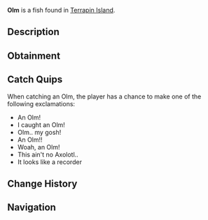 {{FishInfobox
|image          = Olm.png
|rarity         = Legendary
|sea            = First Sea
|location       = [[Terrapin Island]]
|sublocation    = 
|sources        = Fishing Rod
|radar_location = 
|prog_speed     = -5
|xp             = 500
|weather        = Clear, Foggy
|time           = Night
|season         = 
|bait           = Flakes
|base_weight    = 0.4
|base_value     = 900
|weight_range   = 0.3
|base_chance    = 2
|base_resil     = 80
}}
'''Olm''' is a {{Rarity|Legendary}} fish found in [[Terrapin Island]].

== Description ==
{{Description|The Olm is an aquatic salamander which is an exclusively cave-dwelling species. The olm is mostly found in dark and moist areas of freshwater. They are most notable for their adaptations to a life of darkness with-in their caves. The Olm has severely under underdeveloped eyes, leaving it blind. This blindness gives them an acute sense of smell and hearing.|Bestiary Entry}}

== Obtainment ==
{{Description|Resides on the floor of caves and dark rocky areas. Loves the night.|Bestiary Hint}}
{{Fish Availability|
Terrapin Island/Olm Cave
|top_rods      = 
Great Rod of Oscar\41935.66\222039.48;
Astralhook Rod\37650.06\227288.18;
Ethereal Prism Rod\37360.01\228666.11;
Leviathan's Fang Rod\36825.15\273533.85;
Seraphic Rod\35059.75\233979.88;
Resourceful Rod\29279.01\186459.79;
Destiny Rod\31192.55\217350.41;
Free Spirit Rod\32149.17\273679.85;
Trident Rod\26341.16\263581.47;
Azure Of Lagoon\32855.46\241335.39;
No-Life Rod\33438.71\237926.17;
Training Rod\13939.63\157575.88;
Flimsy Rod\14530.33\151622.05;
Tempest Rod\32980.5\235627.57;
Rod Of The Forgotten Fang\32731.37\224537.14;
Challenger's Rod\30865.98\223718.34;
Blazebringer Rod\29508.31\222114.34;
Rod Of The Exalted One\29495.66\220197.07;
Rod Of The Depths\29223.46\219978.34;
Zeus Rod\27827.82\209892.78;
Verdant Shear Rod\27084.19\211192.99;
Depthseeker Rod\24667.04\195825.78;
Avalanche Rod\22269.1\178240.53;
Volcanic Rod\21682.29\166021.05;
Steady Rod\6876.93\61757.99
|recommended   = Ethereal Prism Rod
}}

== Catch Quips ==
When catching an Olm, the player has a chance to make one of the following exclamations:
* An Olm!
* I caught an Olm!
* Olm.. my gosh!
* An Olm!!
* Woah, an Olm!
* This ain't no Axolotl..
* It looks like a recorder

== Change History ==
{{Change History|{{subst:Current Version}}}}

== Navigation ==
{{Fish Navbox|Terrapin Island}}